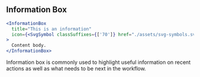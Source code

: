 
## Information Box

```jsx live=true
<InformationBox
  title="This is an information"
  icon={<SvgSymbol classSuffixes={['70']} href="./assets/svg-symbols.svg#cancel" />}
>
  Content body.
</InformationBox>
```

<DesignNotes>
  <p>
    Information box is commonly used to highlight useful information on recent actions as well as what needs to be next
    in the workflow.
  </p>
</DesignNotes>
<Props componentName="InformationBox" />
